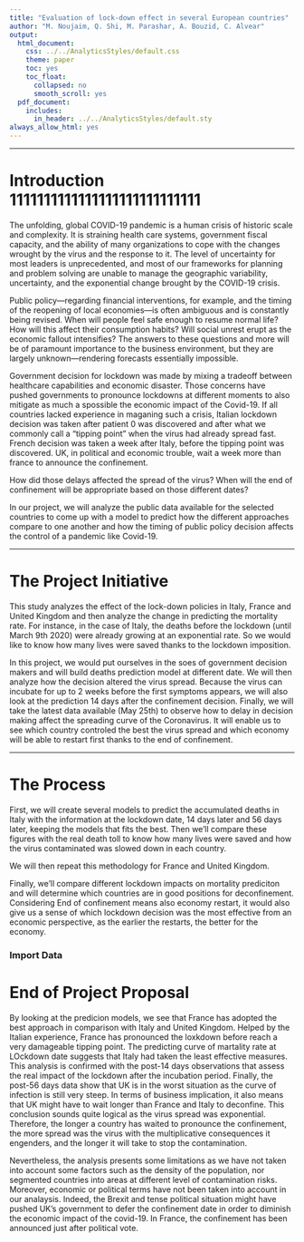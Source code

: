 ```yaml
---
title: "Evaluation of lock-down effect in several European countries"
author: "M. Noujaim, Q. Shi, M. Parashar, A. Bouzid, C. Alvear"
output:
  html_document:
    css: ../../AnalyticsStyles/default.css
    theme: paper
    toc: yes
    toc_float:
      collapsed: no
      smooth_scroll: yes
  pdf_document:
    includes:
      in_header: ../../AnalyticsStyles/default.sty
always_allow_html: yes
---
```


<!-- **Note:** Assuming the working directory is "MYDIRECTORY/INSEADAnalytics" (where you have cloned the course material), you can create an html file by running in your console the command (pay attention to the directory you are in, check it using getwd()) rmarkdown::render("CourseSessions/InClassProcess/MarketSegmentationProcessInClass.Rmd") -->


<hr>\clearpage

# Introduction 1111111111111111111111111111

The unfolding, global COVID-19 pandemic is a human crisis of historic scale and complexity. It is straining health care systems, government fiscal capacity, and the ability of many organizations to cope with the changes wrought by the virus and the response to it. The level of uncertainty for most leaders is unprecedented, and most of our frameworks for planning and problem solving are unable to manage the geographic variability, uncertainty, and the exponential change brought by the COVID-19 crisis.

Public policy—regarding financial interventions, for example, and the timing of the reopening of local economies—is often ambiguous and is constantly being revised. When will people feel safe enough to resume normal life? How will this affect their consumption habits? Will social unrest erupt as the economic fallout intensifies? The answers to these questions and more will be of paramount importance to the business environment, but they are largely unknown—rendering forecasts essentially impossible.

Government decision for lockdown was made by mixing a tradeoff between healthcare capabilities and economic disaster. 
Those concerns have pushed governments to pronounce lockdowns at different moments to also mitigate as much a spossible the economic impact of the Covid-19. 
If all countries lacked experience in maganing such a crisis, Italian lockdown decision was taken after patient 0 was discovered and after what we commonly call a "tipping point" when the virus had already spread fast. 
French decision was taken a week after Italy, before the tipping point was discovered. 
UK, in political and economic trouble, wait a week more than france to announce the confinement. 

How did those delays affected the spread of the virus?
When will the end of confinement will be appropriate based on those different dates?

In our project, we will analyze the public data available for the selected countries to come up with a model to predict how the different approaches compare to one another and how the timing of public policy decision affects the control of a pandemic like Covid-19. 

<hr>\clearpage

# The Project Initiative

This study analyzes the effect of the lock-down policies in Italy, France and United Kingdom and then analyze the change in predicting the mortality rate. For instance, in the case of Italy, the deaths before the lockdown (until March 9th 2020) were already growing at an exponential rate. So we would like to know how many lives were saved thanks to the lockdown imposition.

In this project, we would put ourselves in the soes of government decision makers and will build deaths prediction model at different date. We will then analyze how the decision altered the virus spread. 
Because the virus can incubate for up to 2 weeks before the first symptoms appears, we will also look at the prediction 14 days after the confinement decision. 
Finally, we will take the latest data available (May 25th) to observe how to delay in decision making affect the spreading curve of the Coronavirus. It will enable us to see which country controled the best the virus spread and which economy will be able to restart first thanks to the end of confinement. 

<hr>\clearpage

# The Process

First, we will create several models to predict the accumulated deaths in Italy with the information at the lockdown date, 14 days later and 56 days later, keeping the models that fits the best. Then we'll compare these figures with the real death toll to know how many lives were saved and how the virus contaminated was slowed down in each country.

We will then repeat this methodology for France and United Kingdom.

Finally, we'll compare different lockdown impacts on mortality prediciton and will determine which countries are in good positions for deconfinement. Considering End of confinement means also economy restart, it would also give us a sense of which lockdown decision was the most effective from an economic perspective, as the earlier the restarts, the better for the economy. 

### Import Data


# End of Project Proposal

By looking at the predicion models, we see that France has adopted the best approach in comparison with Italy and United Kingdom. 
Helped by the Italian experience, France has pronounced the loxkdown before reach a very damageable tipping point. The predicting curve of martality rate at LOckdown date suggests that Italy had taken the least effective measures. 
This analysis is confirmed with the post-14 days observations that assess the real impact of the lockdown after the incubation period. 
Finally, the post-56 days data show that UK is in the worst situation as the curve of infection is still very steep. In terms of business implication, it also means that UK might have to wait longer than France and Italy to deconfine. 
This conclusion sounds quite logical as the virus spread was exponential. Therefore, the longer a country has waited to pronounce the confinement, the more spread was the virus with the multiplicative consequences it engenders, and the longer it will take to stop the contamination. 

Nevertheless, the analysis presents some limitations as we have not taken into account some factors such as the density of the population, nor segmented countries into areas at different level of contamination risks. Moreover, economic or political terms have not been taken into account in our analaysis. Indeed, the Brexit and tense political situation might have pushed UK's government to defer the confinement date in order to diminish the economic impact of the covid-19. In France, the confinement has been announced just after political vote. 
